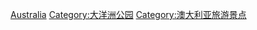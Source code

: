 {{Commonscat|Parks in Australia}}

[[Category:各國公園|Australia]]
[[Category:大洋洲公园|Category:大洋洲公园]]
[[Category:澳大利亚旅游景点|Category:澳大利亚旅游景点]]